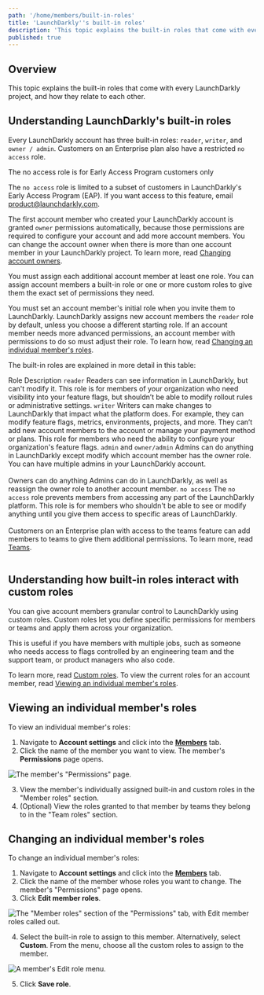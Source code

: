 ```yaml
---
path: '/home/members/built-in-roles'
title: 'LaunchDarkly''s built-in roles'
description: 'This topic explains the built-in roles that come with every LaunchDarkly project.'
published: true
---
```


## Overview

This topic explains the built-in roles that come with every LaunchDarkly project, and how they relate to each other.

## Understanding LaunchDarkly's built-in roles

Every LaunchDarkly account has three built-in roles: `reader`, `writer`, and `owner / admin`. Customers on an Enterprise plan also have a restricted `no access` role.

<Callout intent="info">
<CalloutTitle>The no access role is for Early Access Program customers only</CalloutTitle>
<CalloutDescription>

The `no access` role is limited to a subset of customers in LaunchDarkly's Early Access Program (EAP). If you want access to this feature, email product@launchdarkly.com.

</CalloutDescription>
</Callout>

The first account member who created your LaunchDarkly account is granted `owner` permissions automatically, because those permissions are required to configure your account and add more account members. You can change the account owner when there is more than one account member in your LaunchDarkly project. To learn more, read [Changing account owners](/home/account-security/account-owners).

You must assign each additional account member at least one role. You can assign account members a built-in role or one or more custom roles to give them the exact set of permissions they need.

You must set an account member's initial role when you invite them to LaunchDarkly. LaunchDarkly assigns new account members the `reader` role by default, unless you choose a different starting role. If an account member needs more advanced permissions, an account member with permissions to do so must adjust their role. To learn how, read [Changing an individual member's roles](#changing-an-individual-members-roles).

The built-in roles are explained in more detail in this table:

<Table>
  <TableHeader>
    <TableHeadCell>Role</TableHeadCell>
    <TableHeadCell>Description</TableHeadCell>
  </TableHeader>
  <TableBody>
    <TableRow>
      <TableCell>
        <code>reader</code>
      </TableCell>
      <TableCell>
        Readers can see information in LaunchDarkly, but can't modify it. This role is for members of your
        organization who need visibility into your feature flags, but shouldn’t be able to modify rollout rules or
        administrative settings.
      </TableCell>
    </TableRow>
    <TableRow>
      <TableCell>
        <code>writer</code>
      </TableCell>
      <TableCell>
        Writers can make changes to LaunchDarkly that impact what the platform does. For example, they can modify
        feature flags, metrics, environments, projects, and more. They can’t add new account members to the account or manage your payment method or plans. This role for members who need the ability to configure your organization's feature flags.
      </TableCell>
    </TableRow>
    <TableRow>
      <TableCell>
        <code>admin</code> and <code>owner/admin</code>
      </TableCell>
      <TableCell>
        Admins can do anything in LaunchDarkly except modify which account member has the owner role. You can have
        multiple admins in your LaunchDarkly account.
        <br />
        <br />
        Owners can do anything Admins can do in LaunchDarkly, as well as reassign the owner role to another account member.
      </TableCell>
    </TableRow>
    <TableRow>
      <TableCell>
        <code>no access</code>
      </TableCell>
      <TableCell>
        The <code>no access</code> role prevents members from accessing any part of the LaunchDarkly
        platform. This role is for members who shouldn't be able to see or modify anything until you give them access to specific areas of LaunchDarkly.
        <br />
        <br />
        Customers on an Enterprise plan with access to the teams feature can add members to teams to give them additional permissions. To learn more, read <a href="/home/teams">Teams</a>.
      </TableCell>
    </TableRow>
  </TableBody>
</Table>

## Understanding how built-in roles interact with custom roles

You can give account members granular control to LaunchDarkly using custom roles. Custom roles let you define specific permissions for members or teams and apply them across your organization.

This is useful if you have members with multiple jobs, such as someone who needs access to flags controlled by an engineering team and the support team, or product managers who also code.

To learn more, read [Custom roles](/home/members/custom-roles). To view the current roles for an account member, read [Viewing an individual member's roles](#viewing-an-individual-members-roles).

## Viewing an individual member's roles

To view an individual member's roles:

1. Navigate to **Account settings** and click into the [**Members**](https://app.launchdarkly.com/settings/members) tab.
2. Click the name of the member you want to view. The member's **Permissions** page opens.

![The member's "Permissions" page.](settings-member-permissions.png)

3. View the member's individually assigned built-in and custom roles in the "Member roles" section.
4. (Optional) View the roles granted to that member by teams they belong to in the "Team roles" section.

## Changing an individual member's roles

To change an individual member's roles:

1. Navigate to **Account settings** and click into the [**Members**](https://app.launchdarkly.com/settings/members) tab.
2. Click the name of the member whose roles you want to change. The member's "Permissions" page opens.
3. Click **Edit member roles**.

![The "Member roles" section of the "Permissions" tab, with Edit member roles called out.](settings-member-permissions-member-roles.png)

4. Select the built-in role to assign to this member. Alternatively, select **Custom**. From the menu, choose all the custom roles to assign to the member.

![A member's Edit role menu.](edit-member-roles-built-in.png)

5. Click **Save role**.
